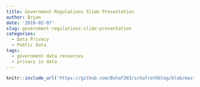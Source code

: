```yaml
---
title: Government Regulations Slide Presentation
author: Bryan
date: '2019-02-07'
slug: government-regulations-slide-presentation
categories:
  - Data Privacy
  - Public Data
tags:
  - government data resources
  - privacy in data
---
```


```r
knitr::include_url('https://github.com/Bshaf303/schafrothblog/blob/master/public/slides/govregdata.html')
```
